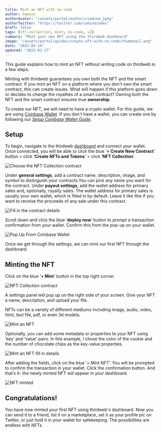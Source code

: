 ```yaml
---
title: Mint an NFT with no code
author: Samina
authorAvatar: "/assets/portal/authors/samina.jpeg"
authorTwitter: "https://twitter.com/saminacodes"
draft: false
tags: [nft-collection, mint, no-code, v2]
summary: "Mint your own NFT using the thirdweb dashboard"
image: "/assets/portal/guides/create-nft-with-no-code/thumbnail.png"
date: "2022-03-14"
updated: "2022-03-17"
---
```

This guide explains how to mint an NFT without writing code on thirdweb in a few steps.

Minting with thirdweb guarantees you own both the NFT and the smart contract. If you mint an NFT on a platform where you don't own the smart contract, this can create issues. What will happen if this platform goes down or decides to change the royalties of a smart contract? Owning both the NFT and the smart contract ensures true **ownership**.

To create our NFT, we will need to have a crypto wallet. For this guide, we are using [Coinbase Wallet](https://www.coinbase.com/wallet). If you don't have a wallet, you can create one by following our [*Setup Coinbase Wallet Guide*](/guides/create-a-coinbase-wallet).

## Setup

To begin, navigate to the thirdweb [dashboard](https://thirdweb.com/dashboard) and connect your wallet. Once connected, you will be able to click the blue ‘**+ Create New Contract**’ button > click ‘**Create NFTs and Tokens**’ > click ‘**NFT Collection**’.

![Choose the NFT Collection contract](/assets/portal/guides/create-nft-with-no-code/pasted_image_0.png)

Under **general settings**, add a contract name, description, image, and symbol to distinguish your contracts.You can pick any name you want for the contract. Under **payout settings**, add the wallet address for primary sales and, optionally, royalty sales. The wallet address for primary sales is usually your own wallet, which is filled in by default. Leave it like this if you want to receive the proceeds of any sale under this contract.

![Fill in the contract details](/assets/portal/guides/create-nft-with-no-code/pasted_image_0-2.png)

Scroll down and click the blue ‘**deploy now**’ button to prompt a transaction confirmation from your wallet. Confirm this from the pop-up on your wallet.

![Pop Up From Coinbase Wallet](/assets/portal/guides/create-nft-with-no-code/CB1.png)

Once we get through the settings, we can mint our first NFT through the dashboard.

## Minting the NFT

Click on the blue ‘**+ Mint**’ button in the top right corner.

![NFT Collection contract](/assets/portal/guides/create-nft-with-no-code/pasted_image_0-3.png)

A settings panel will pop up on the right side of your screen. Give your NFT a name, description, and upload your file.

NFTs can be a variety of different mediums including image, audio, video, html, text file, pdf, or even 3d models.

![Mint an NFT](/assets/portal/guides/create-nft-with-no-code/pasted_image_0-4.png)

Optionally, you can add some metadata or properties to your NFT using ‘key’ and ‘value’ pairs. In this example, I chose the color of the cookie and the number of chocolate chips as the key-value properties.

![Mint an NFT fill in details](/assets/portal/guides/create-nft-with-no-code/pasted_image_0-5.png)

After adding the fields, click on the blue ‘+ Mint NFT’. You will be prompted to confirm the transaction in your wallet. Click the confirmation button. And that’s it- the newly minted NFT will appear in your dashboard.

![NFT minted](/assets/portal/guides/create-nft-with-no-code/pasted_image_0-6.png)

## Congratulations!

You have now minted your first NFT using thirdweb's dashboard. Now you can send it to a friend, list it on a marketplace, set it as your profile pic on Twitter, or just hold it in your wallet for safekeeping. The possibilities are endless with NFTs.